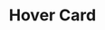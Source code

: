 ---
title: "Hover Card"
description: "Displays a menu to the user — such as a set of actions or functions — triggered by a button."
---